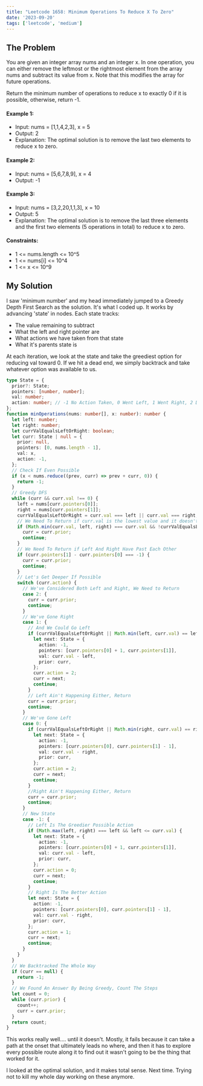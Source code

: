 ```yaml
---
title: "Leetcode 1658: Minimum Operations To Reduce X To Zero"
date: '2023-09-20'
tags: ['leetcode', 'medium']
---
```


## The Problem
You are given an integer array nums and an integer x. In one operation, you can either remove the leftmost or the rightmost element from the array nums and subtract its value from x. Note that this modifies the array for future operations.

Return the minimum number of operations to reduce x to exactly 0 if it is possible, otherwise, return -1.

#### Example 1:
- Input: nums = [1,1,4,2,3], x = 5
- Output: 2
- Explanation: The optimal solution is to remove the last two elements to reduce x to zero.
#### Example 2:
- Input: nums = [5,6,7,8,9], x = 4
- Output: -1
#### Example 3:
- Input: nums = [3,2,20,1,1,3], x = 10
- Output: 5
- Explanation: The optimal solution is to remove the last three elements and the first two elements (5 operations in total) to reduce x to zero.
#### Constraints:
- 1 \<= nums.length \<= 10^5
- 1 \<= nums[i] \<= 10^4
- 1 \<= x \<= 10^9

## My Solution

I saw 'minimum number' and my head immediately jumped to a Greedy Depth First Search as the solution. It's what I coded up. It works by advancing 'state' in nodes. Each state tracks:
- The value remaining to subtract
- What the left and right pointer are
- What actions we have taken from that state
- What it's parents state is

At each iteration, we look at the state and take the greediest option for reducing val toward 0. If we hit a dead end, we simply backtrack and take whatever option was available to us.

```ts
type State = {
  prior?: State;
  pointers: [number, number];
  val: number;
  action: number; // -1 No Action Taken, 0 Went Left, 1 Went Right, 2 Done Both
};
function minOperations(nums: number[], x: number): number {
  let left: number;
  let right: number;
  let currValEqualsLeftOrRight: boolean;
  let curr: State | null = {
    prior: null,
    pointers: [0, nums.length - 1],
    val: x,
    action: -1,
  };
  // Check If Even Possible
  if (x < nums.reduce((prev, curr) => prev + curr, 0)) {
    return -1;
  }
  // Greedy DFS
  while (curr && curr.val !== 0) {
    left = nums[curr.pointers[0]];
    right = nums[curr.pointers[1]];
    currValEqualsLeftOrRight = curr.val === left || curr.val === right;
    // We Need To Return if curr.val is the lowest value and it doesn't equal either left/right
    if (Math.min(curr.val, left, right) === curr.val && !currValEqualsLeftOrRight) {
      curr = curr.prior;
      continue;
    }
    // We Need To Return if Left And Right Have Past Each Other
    if (curr.pointers[1] - curr.pointers[0] === -1) {
      curr = curr.prior;
      continue;
    }
    // Let's Get Deeper If Possible
    switch (curr.action) {
      // We've Considered Both Left and Right, We Need to Return
      case 2: {
        curr = curr.prior;
        continue;
      }
      // We've Gone Right
      case 1: {
        // And We Could Go Left
        if (currValEqualsLeftOrRight || Math.min(left, curr.val) == left) {
          let next: State = {
            action: -1,
            pointers: [curr.pointers[0] + 1, curr.pointers[1]],
            val: curr.val - left,
            prior: curr,
          };
          curr.action = 2;
          curr = next;
          continue;
        }
        // Left Ain't Happening Either, Return
        curr = curr.prior;
        continue;
      }
      // We've Gone Left
      case 0: {
        if (currValEqualsLeftOrRight || Math.min(right, curr.val) == right) {
          let next: State = {
            action: -1,
            pointers: [curr.pointers[0], curr.pointers[1] - 1],
            val: curr.val - right,
            prior: curr,
          };
          curr.action = 2;
          curr = next;
          continue;
        }
        //Right Ain't Happening Either, Return
        curr = curr.prior;
        continue;
      }
      // New State
      case -1: {
        // Left Is The Greedier Possible Action
        if (Math.max(left, right) === left && left <= curr.val) {
          let next: State = {
            action: -1,
            pointers: [curr.pointers[0] + 1, curr.pointers[1]],
            val: curr.val - left,
            prior: curr,
          };
          curr.action = 0;
          curr = next;
          continue;
        }
        // Right Is The Better Action
        let next: State = {
          action: -1,
          pointers: [curr.pointers[0], curr.pointers[1] - 1],
          val: curr.val - right,
          prior: curr,
        };
        curr.action = 1;
        curr = next;
        continue;
      }
    }
  }
  // We Backtracked The Whole Way
  if (curr == null) {
    return -1;
  }
  // We Found An Answer By Being Greedy, Count The Steps
  let count = 0;
  while (curr.prior) {
    count++;
    curr = curr.prior;
  }
  return count;
}
```

This works really well.... until it doesn't. Mostly, it fails because it can take a path at the onset that ultimately leads no where, and then it has to explore every possible route along it to find out it wasn't going to be the thing that worked for it.

I looked at the optimal solution, and it makes total sense. Next time. Trying not to kill my whole day working on these anymore.